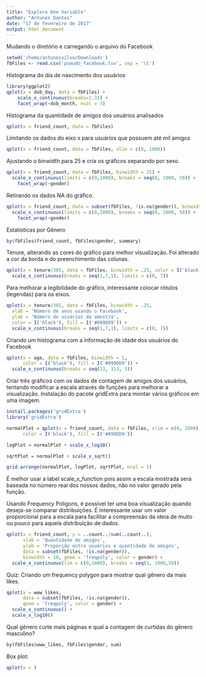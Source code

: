 ```yaml
---
title: "Explore One Variable"
author: "Antunes Dantas"
date: "17 de fevereiro de 2017"
output: html_document
---
```


Mudando o diretório e carregando o arquivo do Facebook
```r
setwd('/home/antunessilva/Downloads')
fbFiles <- read.csv('pseudo_facebook.tsv', sep = '\t')
```

Histograma do dia de nascimento dos usuários
```r
library(ggplot2)
qplot(x = dob_day, data = fbFiles) +
    scale_x_continuous(breaks=1:31) +
    facet_wrap(~dob_month, ncol = 3)
```

Histograma da quantidade de amigos dos usuários analisados

```r
qplot(x = friend_count, data = fbFiles)
```

Limitando os dados do eixo x para usuários que possuem até mil amigos

```r
qplot(x = friend_count, data = fbFiles, xlim = c(0, 1000))
```

Ajustando o binwidth para 25 e cria os gráficos separando por sexo.

```r
qplot(x = friend_count, data = fbFiles, binwidth = 25) +
  scale_x_continuous(limits = c(0,1000), breaks = seq(0, 1000, 50)) +
    facet_wrap(~gender)
```

Retirando os dados NA do gráfico.

```r
qplot(x = friend_count, data = subset(fbFiles, !is.na(gender)), binwidth = 25) +
  scale_x_continuous(limits = c(0,1000), breaks = seq(0, 1000, 50)) +
    facet_wrap(~gender)
```

Estatísticas por Gênero

```r
by(fbFiles$friend_count, fbFiles$gender, summary)
```

Tenure, alterando as cores do gráfico para melhor visualização. Foi alterado a cor da borda e do preenchimento das colunas.

```r
qplot(x = tenure/365, data = fbFiles, binwidth = .25, color = I('black'), fill = I('#099DD9')) +
  scale_x_continuous(breaks = seq(1,7,1), limits = c(0, 7))
```


Para melhorar a legibilidade do gráfico, interessante colocar rótulos (legendas) para os eixos.

```r
qplot(x = tenure/365, data = fbFiles, binwidth = .25,
  xlab = 'Número de anos usando o Facebook',
  ylab = 'Número de usuários da amostra',
  color = I('black'), fill = I('#099DD9')) +
  scale_x_continuous(breaks = seq(1,7,1), limits = c(0, 7))
```

Criando um histograma com a informação de idade dos usuários do Facebook

```r
qplot(x = age, data = fbFiles, binwidth = 1,
      color = I('black'), fill = I('#099DD9')) +
  scale_x_continuous(breaks = seq(13, 113, 5))
```

Criar três gráficos com os dados de contagem de amigos dos usuários, tentando modificar a escala através de funções para melhorar a visualização. Instalação do pacote gridExtra para montar vários gráficos em uma imagem.

```r
install.packages('gridExtra')
library('gridExtra')
```


```r
normalPlot = qplot(x = friend_count, data = fbFiles, xlim = c(0, 1000),
      color = I('black'), fill = I('#099DD9'))

logPlot = normalPlot + scale_x_log10()

sqrtPlot = normalPlot + scale_x_sqrt()

grid.arrange(normalPlot, logPlot, sqrtPlot, ncol = 1)
```

É melhor usar a label scale_x_function pois assim a escala mostrada será baseada no número real dos nossos dados, não no valor gerado pela função.

Usando Frequency Poligons, é possível ter uma boa visualização quando deseja-se comparar distribuições. É interessante usar um valor proporcional para a escala para facilitar a compreensão da ideia de muito ou pouco para aquela distribuição de dados.

```r
qplot(x = friend_count, y = ..count../sum(..count..),
      xlab = 'Quantidade de amigos',
      ylab = 'Proporção entre usuários e quantidade de amigos',
      data = subset(fbFiles, !is.na(gender)), 
      binwidth = 10, geom = 'freqpoly', color = gender) +
  scale_x_continuous(lim = c(0,1000), breaks = seq(1, 1000,50))
```

Quiz: Criando um frequency polygon para mostrar qual gênero da mais likes.

```r
qplot(x = www_likes,
      data = subset(fbFiles, !is.na(gender)), 
      geom = 'freqpoly', color = gender) +
  scale_x_continuous() +
  scale_x_log10()
```

Qual gênero curte mais páginas e qual a contagem de curtidas do gênero masculino?

```r
by(fbFiles$www_likes, fbFiles$gender, sum)
```

Box plot:

```r
qplot(x = )
```

